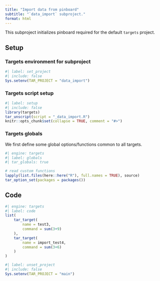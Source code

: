 ```yaml
---
title: "Import data from pinboard"
subtitle: "`data_import` subproject."
format: html
---
```


This subproject initializes pinboard required for the default `targets` project.

## Setup

### Targets environment for subproject

```r
#| label: set_project
#| include: false
Sys.setenv(TAR_PROJECT = "data_import")
```

### Targets script setup

```r
#| label: setup
#| include: false
library(targets)
tar_unscript(script = "_data_import.R")
knitr::opts_chunk$set(collapse = TRUE, comment = "#>")
```


### Targets globals

We first define some global options/functions common to all targets.

```r
#| engine: targets
#| label: globals
#| tar_globals: true

# read custom functions
lapply(list.files(here::here("R"), full.names = TRUE), source)
tar_option_set(packages = packages())
```

## Code

```r
#| engine: targets
#| label: code
list(
    tar_target(
        name = test3,
        command = sum(3+9)
    ),
    tar_target(
        name = import_test4,
        command = sum(3+6)
    )
)
```

```r
#| label: unset_project
#| include: false
Sys.setenv(TAR_PROJECT = "main")
```